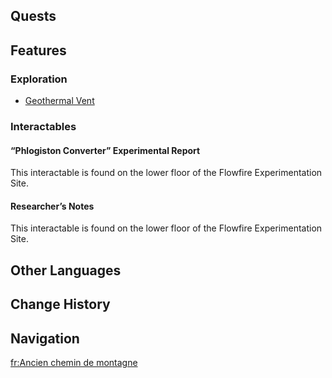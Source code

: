 {{Stub}}
{{Location Infobox
|image        = <gallery>
Flowfire Experimentation Site.png|In-game
Ancient Mountain Path Map.png|Map
</gallery>
|type         = Subarea
|map_level    = Flowfire Experimentation Site: Surface; Flowfire Experimentation Site: Depths
|area         = Atocpan
|region       = Natlan
}}
{{Location Intro|description=<p>{{If Self|Ancient Mountain Path|It|Ancient Mountain Path}} contains the '''Flowfire Experimentation Site''', where ancient [[dragon]] researchers once developed [[Coagulation Pearl|a method]] of converting [[Phlogiston]] from liquid to solid form. The player gains access to this location during the [[Hidden Exploration Objective]] ''[[How Long Must We Wait, My Friend?]]''</p>}}

<!--
==Points of Interest==
{{Locations by Category Table
|type = Points of Interest
|not = Bulletin Boards}}
-->
==Quests==
{{Quests by Category List|Ancient Mountain Path Quests|heo=1}}

==Features==
===Exploration===
* [[Geothermal Vent]]
<!--
===Local Specialties===
* {{Item|}}
-->
===Interactables===
====“Phlogiston Converter” Experimental Report====
This interactable is found on the lower floor of the Flowfire Experimentation Site.
{{Readable|title="Phlogiston Converter" Experimental Report|
(The record left in this golden light seems to be a rather ancient experimental report...)<br><!--
-->...<br><!--
-->Experiment 150: The Type-01 Phlogiston Converter was successful in converting liquid Phlogiston at the experiment site to a solid state.<br><!--
-->...<br><!--
-->The extraction of Phlogiston from the converted solid was attempted. It was discovered that the sample was not solid Phlogiston, but [[Pulverite|another type of rock]]. It appears to be the product of the fusion of "[[gaseous Phlogiston]]" with stones, and frequently occurs during the [[Great Volcano of Tollan|Tollan Volcano]]'s eruptions. While this specimen is noteworthy, it is not regarded to be practical for our current circumstances.<br><!--
-->...<br><!--
-->This unexpected conversion necessitates a comprehensive examination of the Type-01 parameters.<br>
...<br><!--
-->However, time is limited. In order to resist and prevent the descent of those plunderous [[Heavenly Principles|enemies from beyond the sky]], the "State Change" device must be used to convert Phlogiston into more resilient fortifications situated atop Tollan Volcano... Fortifications, yes...<br><!--
-->...<br><!--
-->Everything... for our nation...}}

====Researcher’s Notes====
This interactable is found on the lower floor of the Flowfire Experimentation Site.
{{Readable|title=Researcher's Notes|
(The record left in this golden light seems to be something left behind by the owner of this place...)<br><!--
-->...<br><!--
-->The war has started. The research on the "Phlogiston Converter" has been completed. The time I spent here, though brief, was nothing if not nostalgic.<br><!--
-->Lord [[Kukulkan]] ordered us to conduct our experiments on sites situated outside the Sacred Mountain. Perhaps it was to protect the position of dissenters like us.<br><!--
-->But in the face of real danger, all factions should put aside their differences, unite, and fight together... I can only pray that the relationship between Lord Kukulkan and the [[Chamber of Deliberation]] can be mended somehow...<br><!--
-->...<br><!--
-->There wasn't enough time. We couldn't retrieve most of the materials. We could only return to the Sacred City with our experimental data, but it'll be alright. I'm certain of our victory. When that day arrives, we'll just bring these things back to the Sacred City of Tollan, one by one.<br><!--
-->...<br><!--
-->The "[[Secret Source Servant]]" and the "[[Secret Source Dragon Idol]]"... Well, we've set up periodic defense mechanisms to keep this place safe.<br><!--
-->I'm leaving this place in your capable hands, my trusty constructs.<br><!--
-->...<br><!--
-->They don't come with "true" emotion modules, so why do I feel like they're sad to see me go? Haha... Look at me, projecting my fantasies onto non-living objects. A researcher's greatest folly.<br><!--
-->But it's okay... It's okay, little ones. Just wait for me to return victorious from the war...<br><!--
-->I won't be long. I'll come home soon.}}
<!--
==Descriptions==

==Soundtracks==
{{Soundtracks by Category Table|type=location}}

==Lore==

==Gallery==
<gallery>

</gallery>

==Video Guides==
{{EVT
|video   = 
|caption = 
}}

==Trivia==
* 
-->
==Other Languages==
{{Other Languages
|en       = Ancient Mountain Path
|zhs      = 觐山古道
|zhs_rm   = 
|zht      = 覲山古道
|zht_rm   = 
|zh_tl    = 
|ja       = 謁{{Rubi|山|えつざん}}の{{Rubi|古道|こどう}}
|ja_rm    = 
|ja_tl    = 
|ko       = 고대 산길
|ko_tl    = 
|es       = Antigua Senda de la Montaña
|es_tl    = Ancient Mountain Path
|fr       = Ancien chemin de montagne
|fr_tl    = Ancient Mountain Path
|ru       = Древний горный путь
|ru_tl    = 
|th       = Ancient Mountain Path
|vi       = Đường Mòn Núi Cổ
|vi_tl    = 
|de       = Alter Bergpfad
|de_tl    = 
|id       = Ancient Mountain Path
|pt       = Caminho da Montanha Antigo
|pt_tl    = 
|tr       = Kadim Dağ Yolu
|tr_tl    = 
|it       = Sentiero dell'Antica Montagna
|it_tl    = 
}}

==Change History==
{{Change History|5.5}}

==Navigation==
{{Area Navbox|Natlan}}

[[fr:Ancien chemin de montagne]]